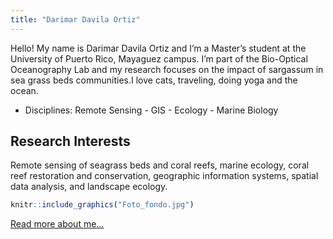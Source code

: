 ```yaml
---
title: "Darimar Davila Ortiz"
---
```


Hello! My name is Darimar Davila Ortiz and I'm a Master's student at the University of Puerto Rico, Mayaguez campus. I'm part of the Bio-Optical Oceanography Lab and my research focuses on the impact of sargassum in sea grass beds communities.I love cats, traveling, doing yoga and the ocean.

- Disciplines: Remote Sensing - GIS - Ecology - Marine Biology

## Research Interests

Remote sensing of seagrass beds and coral reefs, marine ecology, coral reef restoration and conservation, geographic information systems, spatial data analysis, and landscape ecology. 

```r
knitr::include_graphics("Foto_fondo.jpg")
```


[Read more about me...](about.html)
